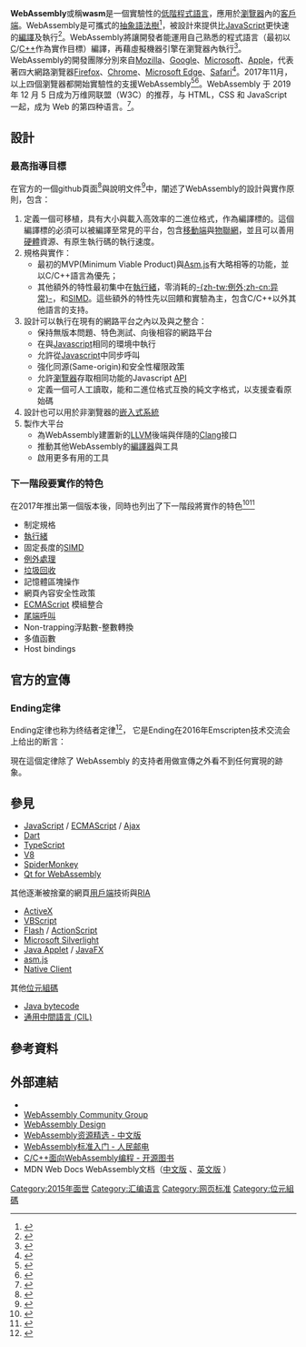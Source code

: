{{NoteTA
|G1=IT
|G2=FL
}}
{{infobox programming language
| name                   = WebAssembly
| title                  = 
| logo                   =  WebAssembly Logo.svg
| logo size              = 120px
| logo caption           = 
| screenshot             = <!-- (filename) -->
| screenshot caption     = 
| paradigm               = [[结构化编程|结构化]][[堆栈机器|堆栈机器]]
| family                 =  
| released               = <!-- {{start date and age|YYYY|MM|DD|df=yes/no}} -->
| designer               = <!-- or: | designers = -->
| developer              = <!-- or: | developers = -->
| discontinued           =
| latest release version = 1.0
| latest release date    = {{start date and age|2017|03}}<!-- {{start date and age|YYYY|MM|DD|df=yes/no}} -->
| latest preview version = 1.1
| latest preview date    = <!-- {{start date and age|YYYY|MM|DD|df=yes/no}} -->
| typing                 = [[類型系統|静态]]
| scope                  = 
| implementations        = 
| dialects               = 
| influenced by          = [[Asm.js|Asm.js]]、[[Native_Client|PNaCl]]
| influenced             = 
| programming language   = 
| platform               = [[跨平台|跨平台]]
| operating system       = 
| license                = [[Apache许可证|Apache许可证]]
| file ext               = .wast, .wasm
| file format            = <!-- or: | file formats = -->
}}
'''WebAssembly'''或稱'''wasm'''是一個實驗性的[[低级编程语言|低階程式語言]]，應用於[[瀏覽器|瀏覽器]]內的[[客戶端|客戶端]]。WebAssembly是可攜式的[[抽象語法樹|抽象語法樹]]<ref>{{cite web|url = https://github.com/WebAssembly/design/blob/master/Rationale.md#why-ast|title = design/Rationale.md at master · WebAssembly/design|work = [[GitHub|GitHub]]|access-date = 2016-03-20|archive-date = 2021-03-08|archive-url = https://web.archive.org/web/20210308184924/https://github.com/WebAssembly/design/blob/master/Rationale.md#why-ast}}</ref>，被設計來提供比[[JavaScript|JavaScript]]更快速的[[編譯|編譯]]及執行<ref name="github.com">{{cite web|url = https://github.com/WebAssembly/design/blob/master/HighLevelGoals.md|title = design/HighLevelGoals.md at master · WebAssembly/design|work = [[GitHub|GitHub]]|access-date = 2016-03-20|archive-date = 2019-06-06|archive-url = https://web.archive.org/web/20190606023801/https://github.com/WebAssembly/design/blob/master/HighLevelGoals.md}}</ref>。WebAssembly將讓開發者能運用自己熟悉的程式語言（最初以[[C語言|C]]/[[C++|C++]]作為實作目標）編譯，再藉虛擬機器引擎在瀏覽器內執行<ref>{{cite web |url=http://techcrunch.com/2015/06/17/google-microsoft-mozilla-and-others-team-up-to-launch-webassembly-a-new-binary-format-for-the-web/#.xresx6:b1PE |title=Google, Microsoft, Mozilla And Others Team Up To Launch WebAssembly, A New Binary Format For The Web |work=TechCrunch |date=2015-06-17 |access-date=2015-06-20 |archive-date=2022-04-05 |archive-url=https://web.archive.org/web/20220405170059/https://techcrunch.com/2015/06/17/google-microsoft-mozilla-and-others-team-up-to-launch-webassembly-a-new-binary-format-for-the-web/#.xresx6:b1PE }}</ref>。WebAssembly的開發團隊分別來自[[Mozilla基金會|Mozilla]]、[[Google|Google]]、[[微軟|Microsoft]]、[[蘋果公司|Apple]]，代表著四大網路瀏覽器[[Firefox|Firefox]]、[[Google_Chrome|Chrome]]、[[Microsoft_Edge|Microsoft Edge]]、[[Safari|Safari]]<ref>{{cite web |first=Peter |last=Bright |url=http://arstechnica.com/information-technology/2015/06/the-web-is-getting-its-bytecode-webassembly/ |title=The Web is getting its bytecode: WebAssembly |work=[[Ars_Technica|Ars Technica]] |publisher=[[Condé_Nast|Condé Nast]] |date=2015-06-18 |accessdate=2015-06-20 |archive-date=2017-03-20 |archive-url=https://web.archive.org/web/20170320002809/https://arstechnica.com/information-technology/2015/06/the-web-is-getting-its-bytecode-webassembly/ |dead-url=no }}</ref>。2017年11月，以上四個瀏覽器都開始實驗性的支援WebAssembly<ref>{{Cite news|url=https://www.ithome.com.tw/news/120017|title=【2018關鍵趨勢1：WebAssembly】主流瀏覽器紛紛支援，網頁飆速成真|newspaper=iThome|accessdate=2018-01-06|language=zh-hant|archive-date=2020-05-30|archive-url=https://web.archive.org/web/20200530025822/https://www.ithome.com.tw/news/120017}}</ref><ref>{{Cite web|url=https://www.linuxpilot.com/webassembly-in-mainstream-browsers|title=主流瀏覽器都加入了 WebAssembly 支援 – Linuxpilot|accessdate=2018-01-06|work=www.linuxpilot.com|language=zh-TW|archive-date=2019-06-30|archive-url=https://web.archive.org/web/20190630040253/https://www.linuxpilot.com/webassembly-in-mainstream-browsers}}</ref>。WebAssembly 于 2019 年 12 月 5 日成为万维网联盟（W3C）的推荐，与 HTML，CSS 和 JavaScript 一起，成为 Web 的第四种语言。<ref>{{Cite web|url=https://www.w3.org/2019/12/pressrelease-wasm-rec.html.en|title=World Wide Web Consortium (W3C) brings a new language to the Web as WebAssembly becomes a W3C Recommendation|date=2019-12-05|access-date=2019-12-06|archive-date=2022-04-19|archive-url=https://web.archive.org/web/20220419042352/https://www.w3.org/2019/12/pressrelease-wasm-rec.html.en}}</ref>。

== 設計 ==

=== 最高指導目標 ===
在官方的一個github頁面<ref>{{Cite web|url=https://github.com/WebAssembly/design/blob/master/HighLevelGoals.md|title=WebAssembly High-Level Goals|accessdate=2018-01-06|author=|date=|publisher=|archive-date=2019-06-06|archive-url=https://web.archive.org/web/20190606023801/https://github.com/WebAssembly/design/blob/master/HighLevelGoals.md}}</ref>與說明文件<ref>{{Cite web|url=http://webassembly.org/docs/high-level-goals/|title=WebAssembly High-Level Goals - WebAssembly|accessdate=2018-01-13|work=webassembly.org|archive-date=2022-04-22|archive-url=https://web.archive.org/web/20220422164953/https://webassembly.org/docs/high-level-goals/}}</ref>中，闡述了WebAssembly的設計與實作原則，包含：
# 定義一個可移植，具有大小與載入高效率的二進位格式，作為編譯標的。這個編譯標的必須可以被編譯至常見的平台，包含[[移动电话|移動端]]與[[物联网|物聯網]]，並且可以善用[[硬件|硬體]]資源、有原生執行碼的執行速度。
# 規格與實作：
#* 最初的MVP(Minimum Viable Product)與[[Asm.js|Asm.js]]有大略相等的功能，並以C/C++語言為優先；
#* 其他額外的特性最初集中在[[线程|執行緒]]，零消耗的[[异常处理|-{zh-tw:例外;zh-cn:异常}-]]，和[[SIMD|SIMD]]。這些額外的特性先以回饋和實驗為主，包含C/C++以外其他語言的支持。
# 設計可以執行在現有的網路平台之內以及與之整合：
#* 保持無版本問題、特色測試、向後相容的網路平台
#* 在與[[JavaScript|Javascript]]相同的環境中執行
#* 允許從[[JavaScript|Javascript]]中同步呼叫
#* 強化同源(Same-origin)和安全性權限政策
#* 允許[[瀏覽器|瀏覽器]]存取相同功能的Javascript [[应用程序接口|API]]
#* 定義一個可人工讀取，能和二進位格式互換的純文字格式，以支援查看原始碼
# 設計也可以用於非瀏覽器的[[嵌入式系统|嵌入式系統]]
# 製作大平台
#* 為WebAssembly建置新的[[LLVM|LLVM]]後端與伴隨的[[Clang|Clang]]接口
#* 推動其他WebAssembly的[[編譯器|編譯器]]與工具
#* 啟用更多有用的工具

=== 下一階段要實作的特色 ===
在2017年推出第一個版本後，同時也列出了下一階段將實作的特色<ref>{{Cite web|url=https://github.com/WebAssembly/design/blob/master/FutureFeatures.md|title=Features to add after the MVP|accessdate=2018-01-06|author=|date=|publisher=|archive-date=2021-04-01|archive-url=https://web.archive.org/web/20210401044016/https://github.com/WebAssembly/design/blob/master/FutureFeatures.md}}</ref><ref>{{Cite web|url=http://webassembly.org/docs/future-features/|title=Features to add after the MVP - WebAssembly|accessdate=2018-01-13|work=webassembly.org|archive-date=2019-05-15|archive-url=https://web.archive.org/web/20190515113637/https://webassembly.org/docs/future-features/}}</ref>
* 制定規格
* [[线程|執行緒]]
* 固定長度的[[单指令流多数据流|SIMD]]
* [[异常处理|例外處理]]
* [[垃圾回收_(計算機科學)|垃圾回收]]
* 記憶體區塊操作
* 網頁內容安全性政策
* [[ECMAScript|ECMAScript]] 模組整合
* [[尾调用|尾端呼叫]]
* Non-trapping浮點數-整數轉換
* 多值函數
* Host bindings

== 官方的宣傳 ==
=== Ending定律 ===

Ending定律也称为终结者定律<ref>{{Cite web|url=https://mp.weixin.qq.com/s/klv2lq-VJcHA8WPXDUtNlQ|title=Ending定律即将生效!}}</ref>，
它是Ending在2016年Emscripten技术交流会上给出的断言{{fact}}：

{{Quote
|text=所有可以用WebAssembly实现的终将会用WebAssembly实现。
}}

現在這個定律除了 WebAssembly 的支持者用做宣傳之外看不到任何實現的跡象。

== 參見 ==
* [[JavaScript|JavaScript]] / [[ECMAScript|ECMAScript]] / [[AJAX|Ajax]]
* [[Dart|Dart]]
* [[TypeScript|TypeScript]]
* [[V8_(JavaScript引擎)|V8]]
* [[SpiderMonkey|SpiderMonkey]]
* [[Qt|Qt for WebAssembly]]

其他逐漸被捨棄的網頁[[客户端|用戶端]]技術與[[多樣化網際網路應用程式|RIA]]
* [[ActiveX|ActiveX]]
* [[VBScript|VBScript]]
* [[Flash|Flash]] / [[ActionScript|ActionScript]]
* [[Microsoft_Silverlight|Microsoft Silverlight]]
* [[Java_Applet|Java Applet]] / [[JavaFX|JavaFX]]
* [[asm.js|asm.js]]
* [[Native_Client|Native Client]]

其他[[字节码|位元組碼]]
* [[Java_bytecode|Java bytecode]]
* [[通用中间语言|通用中間語言 (CIL)]]

==參考資料==
{{reflist}}

==外部連結==
* {{Official website}}
* [https://www.w3.org/community/webassembly/ WebAssembly Community Group]{{Wayback|url=https://www.w3.org/community/webassembly/ |date=20150618022149 }}
* [https://github.com/WebAssembly/design WebAssembly Design] {{Wayback|url=https://github.com/WebAssembly/design |date=20210401043754 }}
* [https://github.com/chai2010/awesome-wasm-zh WebAssembly资源精选 - 中文版] {{Wayback|url=https://github.com/chai2010/awesome-wasm-zh |date=20220504122016 }}
* [https://github.com/chai2010/awesome-wasm-zh/blob/master/webassembly-primer.md WebAssembly标准入门 - 人民邮电] {{Wayback|url=https://github.com/chai2010/awesome-wasm-zh/blob/master/webassembly-primer.md |date=20220426030549 }}
* [https://github.com/3dgen/cppwasm-book C/C++面向WebAssembly编程 - 开源图书] {{Wayback|url=https://github.com/3dgen/cppwasm-book |date=20220511110720 }}
* MDN Web Docs WebAssembly文档（[https://developer.mozilla.org/zh-CN/docs/WebAssembly 中文版] {{Wayback|url=https://developer.mozilla.org/zh-CN/docs/WebAssembly |date=20220506164632 }}、[https://developer.mozilla.org/en-US/docs/WebAssembly 英文版] {{Wayback|url=https://developer.mozilla.org/en-US/docs/WebAssembly |date=20220513193623 }}）

{{網頁技術與標準}}
{{Web interfaces}}
{{JavaScript}}

[[Category:2015年面世|Category:2015年面世]]
[[Category:汇编语言|Category:汇编语言]]
[[Category:网页标准|Category:网页标准]]
[[Category:位元組碼|Category:位元組碼]]